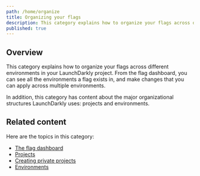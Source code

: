 ```yaml
---
path: /home/organize
title: Organizing your flags
description: This category explains how to organize your flags across different environments in your LaunchDarkly project.
published: true
---
```


## Overview

This category explains how to organize your flags across different environments in your LaunchDarkly project. From the flag dashboard, you can see all the environments a flag exists in, and make changes that you can apply across multiple environments.

In addition, this category has content about the major organizational structures LaunchDarkly uses: projects and environments.

## Related content

Here are the topics in this category:

* [The flag dashboard](/home/organize/dashboard)
* [Projects](/home/organize/projects)
* [Creating private projects](/home/organize/private-projects)
* [Environments](/home/organize/environments)